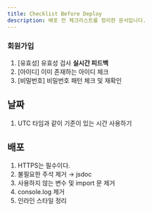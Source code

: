 ```yaml
---
title: Checklist Before Deploy
description: 배포 전 체크리스트를 정리한 문서입니다.
---
```


### 회원가입

1. [유효성] 유효성 검사 **실시간 피드백**
2. [아이디] 이미 존재하는 아이디 체크
3. [비밀번호] 비밀번호 패턴 체크 및 재확인


## 날짜

1. UTC 타임과 같이 기준이 있는 시간 사용하기


## 배포

1. HTTPS는 필수이다.
2. 불필요한 주석 제거 → jsdoc
3. 사용하지 않는 변수 및 import 문 제거
4. console.log 제거
5. 인라인 스타일 정리
